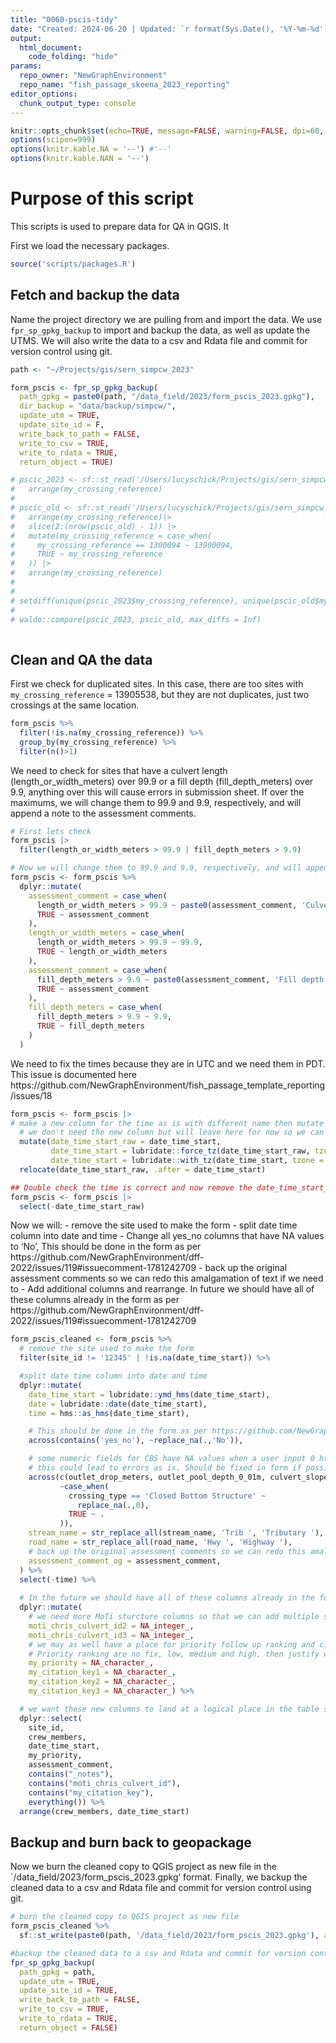```yaml
---
title: "0060-pscis-tidy"
date: "Created: 2024-06-20 | Updated: `r format(Sys.Date(), '%Y-%m-%d')`"
output: 
  html_document:
    code_folding: "hide"
params:
  repo_owner: "NewGraphEnvironment"
  repo_name: "fish_passage_skeena_2023_reporting"
editor_options: 
  chunk_output_type: console
---
```


```r
knitr::opts_chunk$set(echo=TRUE, message=FALSE, warning=FALSE, dpi=60, out.width = "100%", eval = FALSE)
options(scipen=999)
options(knitr.kable.NA = '--') #'--'
options(knitr.kable.NAN = '--')
```

# Purpose of this script

This scripts is used to prepare data for QA in QGIS. It 

First we load the necessary packages.
```r
source('scripts/packages.R')
```



## Fetch and backup the data

Name the project directory we are pulling from and import the data. We use `fpr_sp_gpkg_backup` to import and backup the data, as well as update the UTMS. We will also write the data to a csv and Rdata file and commit for version control using git.

```r
path <- "~/Projects/gis/sern_simpcw_2023"

form_pscis <- fpr_sp_gpkg_backup(
  path_gpkg = paste0(path, "/data_field/2023/form_pscis_2023.gpkg"),
  dir_backup = "data/backup/simpcw/",
  update_utm = TRUE,
  update_site_id = F,
  write_back_to_path = FALSE,
  write_to_csv = TRUE,
  write_to_rdata = TRUE,
  return_object = TRUE)

# pscic_2023 <- sf::st_read('/Users/lucyschick/Projects/gis/sern_simpcw_2023/data_field/2023/form_pscis_2023.gpkg') |> 
#   arrange(my_crossing_reference)
# 
# pscic_old <- sf::st_read('/Users/lucyschick/Projects/gis/sern_simpcw_2023/form_pscis.gpkg') |> 
#   arrange(my_crossing_reference)|> 
#   slice(2:(nrow(pscic_old) - 1)) |> 
#   mutate(my_crossing_reference = case_when(
#     my_crossing_reference == 1300094 ~ 13900094,
#     TRUE ~ my_crossing_reference
#   )) |> 
#   arrange(my_crossing_reference)
# 
# 
# setdiff(unique(pscic_2023$my_crossing_reference), unique(pscic_old$my_crossing_reference))
# 
# waldo::compare(pscic_2023, pscic_old, max_diffs = Inf)
  
```


## Clean and QA the data

First we check for duplicated sites. In this case, there are too sites with `my_crossing_reference` = 13905538, but they are not duplicates, just two crossings at the same location.

```r
form_pscis %>%
  filter(!is.na(my_crossing_reference)) %>%
  group_by(my_crossing_reference) %>%
  filter(n()>1)
```


We need to check for sites that have a culvert length (length_or_width_meters) over 99.9 or a fill depth (fill_depth_meters) over 9.9, anything over this will cause errors in submission sheet. If over the maximums, we will change them to 99.9 and 9.9, respectively, and will append a note to the assessment comments.


```r

# First lets check
form_pscis |> 
  filter(length_or_width_meters > 99.9 | fill_depth_meters > 9.9)

# Now we will change them to 99.9 and 9.9, respectively, and will append a note to the assessment comments.
form_pscis <- form_pscis %>%
  dplyr::mutate(
    assessment_comment = case_when(
      length_or_width_meters > 99.9 ~ paste0(assessment_comment, 'Culvert length ', length_or_width_meters, 'm but changed to 99.9m to meet submission requirements.'),
      TRUE ~ assessment_comment
    ),
    length_or_width_meters = case_when(
      length_or_width_meters > 99.9 ~ 99.9,
      TRUE ~ length_or_width_meters
    ),
    assessment_comment = case_when(
      fill_depth_meters > 9.9 ~ paste0(assessment_comment, 'Fill depth ', fill_depth_meters, 'm but changed to 9.9m to meet submission requirements.'),
      TRUE ~ assessment_comment
    ),
    fill_depth_meters = case_when(
      fill_depth_meters > 9.9 ~ 9.9,
      TRUE ~ fill_depth_meters
    )
  )

```

We need to fix the times because they are in UTC and we need them in PDT. This issue is documented here https://github.com/NewGraphEnvironment/fish_passage_template_reporting/issues/18

```r

form_pscis <- form_pscis |> 
# make a new column for the time as is with different name then mutate to PST
  # we don't need the new column but will leave here for now so we can visualize and confirm the time is correct
  mutate(date_time_start_raw = date_time_start,
         date_time_start = lubridate::force_tz(date_time_start_raw, tzone = "America/Vancouver"),
         date_time_start = lubridate::with_tz(date_time_start, tzone = "UTC")) |> 
  relocate(date_time_start_raw, .after = date_time_start)

## Double check the time is correct and now remove the date_time_start_raw column
form_pscis <- form_pscis |> 
  select(-date_time_start_raw)
```



Now we will:
- remove the site used to make the form
- split date time column into date and time
- Change all yes_no columns that have NA values to 'No', This should be done in the form as per https://github.com/NewGraphEnvironment/dff-2022/issues/119#issuecomment-1781242709
- back up the original assessment comments so we can redo this amalgamation of text if we need to
- Add additional columns and rearrange. In future we should have all of these columns already in the form as per https://github.com/NewGraphEnvironment/dff-2022/issues/119#issuecomment-1781242709

```R
form_pscis_cleaned <- form_pscis %>%
  # remove the site used to make the form
  filter(site_id != '12345' | !is.na(date_time_start)) %>%

  #split date time column into date and time
  dplyr::mutate(
    date_time_start = lubridate::ymd_hms(date_time_start),
    date = lubridate::date(date_time_start),
    time = hms::as_hms(date_time_start),

    # This should be done in the form as per https://github.com/NewGraphEnvironment/dff-2022/issues/119#issuecomment-1781242709
    across(contains('yes_no'), ~replace_na(.,'No')),

    # some numeric fields for CBS have NA values when a user input 0 https://github.com/NewGraphEnvironment/dff-2022/issues/119#issuecomment-1781242709
    # this could lead to errors as is. Should be fixed in form if possible
    across(c(outlet_drop_meters, outlet_pool_depth_0_01m, culvert_slope_percent, stream_slope),
           ~case_when(
             crossing_type == 'Closed Bottom Structure' ~
               replace_na(.,0),
             TRUE ~ .
           )),
    stream_name = str_replace_all(stream_name, 'Trib ', 'Tributary '),
    road_name = str_replace_all(road_name, 'Hwy ', 'Highway '),
    # back up the original assessment comments so we can redo this amalgamation of text if we need to
    assessment_comment_og = assessment_comment,
  ) %>%
  select(-time) %>%
  
  # In the future we should have all of these columns already in the form as per https://github.com/NewGraphEnvironment/dff-2022/issues/119#issuecomment-1781242709
  dplyr::mutate(
    # we need more MoTi sturcture columns so that we can add multiple structure IDs in Q
    moti_chris_culvert_id2 = NA_integer_,
    moti_chris_culvert_id3 = NA_integer_,
    # we may as well have a place for priority follow up ranking and citation keys too.
    # Priority ranking are no fix, low, medium and high, then justify why in the assessment comments
    my_priority = NA_character_,
    my_citation_key1 = NA_character_,
    my_citation_key2 = NA_character_,
    my_citation_key3 = NA_character_) %>%

  # we want these new columns to land at a logical place in the table so we will reorder them
  dplyr::select(
    site_id,
    crew_members,
    date_time_start,
    my_priority,
    assessment_comment,
    contains("_notes"),
    contains("moti_chris_culvert_id"),
    contains("my_citation_key"),
    everything()) %>%
  arrange(crew_members, date_time_start)
```

## Backup and burn back to geopackage

Now we burn the cleaned copy to QGIS project as new file in the `/data_field/2023/form_pscis_2023.gpkg' format. Finally, we backup the cleaned data to a csv and Rdata file and commit for version control using git.

```r
# burn the cleaned copy to QGIS project as new file
form_pscis_cleaned %>%
  sf::st_write(paste0(path, '/data_field/2023/form_pscis_2023.gpkg'), append=F, delete_dsn=T)

#backup the cleaned data to a csv and Rdata and commit for version control using git
fpr_sp_gpkg_backup(
  path_gpkg = path,
  update_utm = TRUE,
  update_site_id = TRUE,
  write_back_to_path = FALSE,
  write_to_csv = TRUE,
  write_to_rdata = TRUE,
  return_object = FALSE)
```

